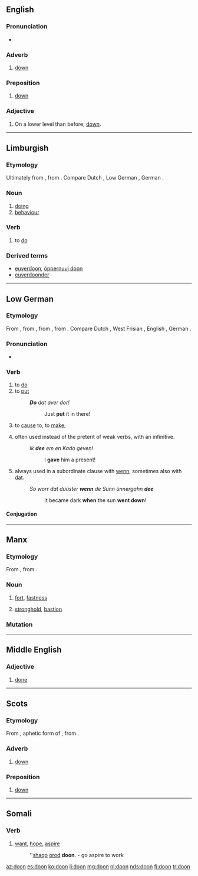 ==English==

===Pronunciation===
* {{IPA|/duːn/|lang=en}}

===Adverb===
{{en-adv|-}}

# {{context|Geordie|lang=en}} [[down]]

===Preposition===
{{en-prep}}

# {{context|Geordie|lang=en}} [[down]]

===Adjective===
{{en-adj|-}}

# {{context|Geordie|lang=en}} On a lower level than before; [[down]].

----

==Limburgish==

===Etymology===
{{PIE root|li|dʰeh₁}}
Ultimately from {{etyl|gem-pro|li}} {{m|gem-pro|*dōną}}, from {{etyl|ine-pro|li}} {{m|ine-pro|*dʰeh₁-}}. Compare Dutch {{term|doen|lang=nl}}, Low German {{term|doon|lang=nds}}, German {{term|tun|lang=de}}.

===Noun===
{{head|li|noun|g=n}}

# [[doing]]
# [[behaviour]]

===Verb===
{{head|li|verb}}

# to [[do]]

{{li-conj8|
|2=Montfortian
|1stsv=ich doon
|1svsv=ich di-j
|1stvs=doon ich
|1svvs=di-j ich
|1sssv=ich daon
|1ssvs=daon ich
|2stsv=doe deis
|2svsv=doe di-js
|2stvs=deis se
|2svvs=di-js se
|2sssv=doe daons
|2ssvs=daons se
|3stsv=dae deitj
|3svsv=dae di-j
|3stvs=deitj'r
|3svvs=di-j d'r
|3sssv=dae daontj
|3ssvs=daontj'r
|1ptsv=weer doon
|1pvsv=weer di-jje
|1ptvs=doontj v'r
|1pvvs=di-jtj v'r
|1pssv=weer daone
|1psvs=daontj v'r
|2ptsv=geer doontj
|2pvsv=geer di-j
|2ptvs=doontj g'r
|2pvvs=di-j(tj) g'r
|2pssv=geer daontj
|2psvs=daontj g'r
|3ptsv=die doon
|3pvsv=die di-jje
|3ptvs=doon die
|3pvvs=di-jje die
|3pssv=die daone
|3psvs=daone die
|infin=(tö) doon
|gerun='t doon ''n''
|presp=donendje
|pastp=höbbe gedaon
|adjec=gedaon(e/e-n/er/es)
|adver=gedäöndjelik
|noun1='t [[gedoons]] ''n''
|imsim=dooch
|imspo=dootj
|imdua=doon
|implu=doontj
|enkel=daonem
}}

===Derived terms===
* [[euverdoon]], [[óppernuuj doon]]
* [[euverdoonder]]

----

==Low German==

===Etymology===
{{PIE root|nds|dʰeh₁}}
From {{etyl|gml|nds}} {{term|don|lang=gml}}, from {{etyl|osx|nds}} {{term|dōn|lang=osx}}, from {{etyl|gem-pro|nds}} {{m|gem-pro|*dōną}}, from {{etyl|ine-pro|nds}} {{m|ine-pro|*dʰeh₁-}}. Compare Dutch {{term|doen|lang=nds}}, West Frisian {{term|dwaan|lang=fy}}, English {{term|do|lang=en}}, German {{term|tun|lang=de}}.

===Pronunciation===
* {{IPA|/doːn/|lang=nds}}

===Verb===
{{head|nds|verb|third-person singular simple present|deit|past tense|dee|past participle|daan|auxiliary verb|hebben}}

# to [[do]]
# to [[put]]
#: '''''Do''' dat aver dor!''
#:: Just '''put''' it in there!
# {{context|auxiliary|lang=nds}} to [[cause]] to, to [[make]]; {{non-gloss definition|forms [[causative]] verbs}}
# {{context|auxiliary|preterite|lang=nds}} often used instead of the preterit of weak verbs, with an infinitive.
#: ''Ik '''dee''' em en Kado geven!''
#:: I '''gave''' him a present!
# {{context|auxiliary|preterite|lang=nds}} always used in a subordinate clause with [[wenn]], sometimes also with [[dat]].
#: ''So worr dat düüster '''wenn''' de Sünn ünnergahn '''dee'''''
#:: It became dark '''when''' the sun '''went down'''!

====Conjugation====
{{nds-conj-table<!--
-->|head=''doon'' (irregular verb)<!--

Present indicative
-->|do<!--
-->|deist<!--
-->|deit<!--
-->|doot<!--

Past indicative
-->|dee<!--
-->|deest<!--
-->|dee<!--
-->|deen<!--

Imperative
-->|do<!--
-->|doot<!--

Participles
-->|doon<!--
-->|daan<!--
-->}}

----

==Manx==

===Etymology===
From {{etyl|sga|gv}} {{term|dún|lang=sga}}, from {{etyl|cel-pro|gv}} {{m|cel-pro|*dūnom||stronghold}}.

===Noun===
{{gv-noun|m|doonyn|doon}}

# [[fort]], [[fastness]]
#: {{usex|[[ta|Ta]]'[[yn|n]] '''doon''' [[ard]] [[erskyn]] y [[balley|valley]].|t=''The fort commands the town.''|inline=1|lang=gv}}
# [[stronghold]], [[bastion]]

===Mutation===
{{gv mut cons|d|oon}}

----

==Middle English==

===Adjective===
{{head|enm|adjective}}

# [[done]]

----

==Scots==

===Etymology===
From {{etyl|ang|sco}} {{m|ang|dūne}}, aphetic form of {{m|ang|adune|adūne}}, from {{m|ang||of dūne|off the hill}}.

===Adverb===
{{sco-adv}}

# [[down]]

===Preposition===
{{sco-prep}}

# [[down]]

----

==Somali==

===Verb===
{{head|so|verb}}

# [[want]], [[hope]], [[aspire]]
#: ''[[shaqo]] [[orod]] '''doon'''. - go aspire to work

[[az:doon]]
[[es:doon]]
[[ko:doon]]
[[li:doon]]
[[mg:doon]]
[[nl:doon]]
[[nds:doon]]
[[fi:doon]]
[[tr:doon]]
